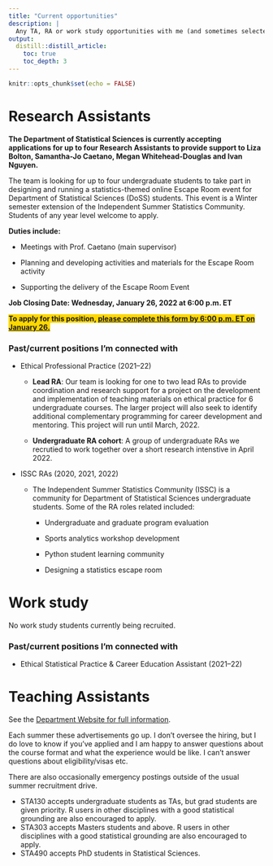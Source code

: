 ```yaml
---
title: "Current opportunities"
description: |
  Any TA, RA or work study opportunities with me (and sometimes selected colleagues) will be listed here. *Last updated: 2022-01-21*.
output: 
  distill::distill_article:
    toc: true
    toc_depth: 3
---
```


```r
knitr::opts_chunk$set(echo = FALSE)
```

# Research Assistants

**The Department of Statistical Sciences is currently accepting applications for up to four Research Assistants to provide support to Liza Bolton, Samantha-Jo Caetano, Megan Whitehead-Douglas and Ivan Nguyen.**

The team is looking for up to four undergraduate students to take part in designing and running a statistics-themed online Escape Room event for Department of Statistical Sciences (DoSS) students. This event is a Winter semester extension of the Independent Summer Statistics Community. Students of any year level welcome to apply.

**Duties include:**

-   Meetings with Prof. Caetano (main supervisor)

-   Planning and developing activities and materials for the Escape Room activity

-   Supporting the delivery of the Escape Room Event

**Job Closing Date: Wednesday, January 26, 2022 at 6:00 p.m. ET** 

[**To apply for this position, [please complete this form by 6:00 p.m. ET on January 26.](https://can01.safelinks.protection.outlook.com/?url=https%3A%2F%2Fforms.office.com%2Fr%2FW0YyTUYTy1&data=04%7C01%7Cliza.bolton%40utoronto.ca%7C2a93fac23a404652648708d9dcf19eb2%7C78aac2262f034b4d9037b46d56c55210%7C0%7C0%7C637783752568534584%7CUnknown%7CTWFpbGZsb3d8eyJWIjoiMC4wLjAwMDAiLCJQIjoiV2luMzIiLCJBTiI6Ik1haWwiLCJXVCI6Mn0%3D%7C3000&sdata=Rz88XMjQtxukeIs1WbvGqI25V9HKVEaupC9obZ7s2fk%3D&reserved=0 "Original URL: https://forms.office.com/r/W0YyTUYTy1. Click or tap if you trust this link.")**]{style="background-color: #FFD700"}

### Past/current positions I'm connected with

-   Ethical Professional Practice (2021--22)

    -   **Lead RA**: Our team is looking for one to two lead RAs to provide coordination and research support for a project on the development and implementation of teaching materials on ethical practice for 6 undergraduate courses. The larger project will also seek to identify additional complementary programming for career development and mentoring. This project will run until March, 2022.
    
    -  **Undergraduate RA cohort**: A group of undergraduate RAs we recrutied to work together over a short research intenstive in April 2022. 

-   ISSC RAs (2020, 2021, 2022)

    -   The Independent Summer Statistics Community (ISSC) is a community for Department of Statistical Sciences undergraduate students. Some of the RA roles related included:

        -   Undergraduate and graduate program evaluation

        -   Sports analytics workshop development

        -   Python student learning community
        
        -   Designing a statistics escape room

# Work study

No work study students currently being recruited.

### Past/current positions I'm connected with

-   Ethical Statistical Practice & Career Education Assistant (2021--22)

# Teaching Assistants

See the [Department Website for full information](https://www.statistics.utoronto.ca/employment-opportunities/cupe-positions-unit-1#teaching-assistants-accordion-1).

Each summer these advertisements go up. I don't oversee the hiring, but I do love to know if you've applied and I am happy to answer questions about the course format and what the experience would be like. I can't answer questions about eligibility/visas etc.

There are also occasionally emergency postings outside of the usual summer recruitment drive.

-   STA130 accepts undergraduate students as TAs, but grad students are given priority. R users in other disciplines with a good statistical grounding are also encouraged to apply.
-   STA303 accepts Masters students and above. R users in other disciplines with a good statistical grounding are also encouraged to apply.
-   STA490 accepts PhD students in Statistical Sciences.
